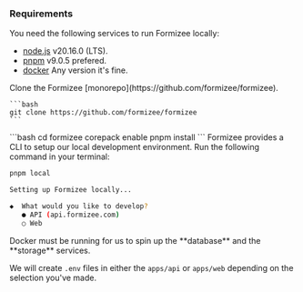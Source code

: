 ### Requirements

You need the following services to run Formizee locally:

- [node.js](https://nodejs.org)  v20.16.0 (LTS).
- [pnpm](https://pnpm.io/installation) v9.0.5 prefered.
- [docker](https://www.docker.com/products/docker-desktop) Any version it's fine.

<Steps titleSize="h3">
  <Step title="Setup" >
    Clone the Formizee [monorepo](https://github.com/formizee/formizee).

    ```bash
    git clone https://github.com/formizee/formizee
    ```


  </Step>

  <Step title="Install the dependencies">
    ```bash
    cd formizee
    corepack enable
    pnpm install
    ```

  </Step>

  <Step title="Setup local development">
  Formizee provides a CLI to setup our local development environment. Run the following command in your terminal:

  ```bash
  pnpm local
  
  Setting up Formizee locally...

  ◆  What would you like to develop?
     ● API (api.formizee.com)
     ○ Web 
  ```

  <Info>
  Docker must be running for us to spin up the **database** and the **storage** services.
  </Info>

  We will create `.env` files in either the `apps/api` or `apps/web` depending on the selection you've made.
  </Step>
</Steps>
